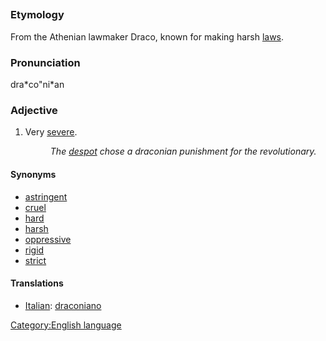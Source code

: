 =={{en}}==
[[Category:English language]]
===Etymology===
From the Athenian lawmaker Draco, known for making harsh [[law]]s.

===Pronunciation===
dra*co"ni*an

===Adjective===
# Very [[severe]].
#:''The [[despot]] chose a draconian punishment for the revolutionary.''

====Synonyms====
*[[astringent]]
*[[cruel]]
*[[hard]]
*[[harsh]]
*[[oppressive]]
*[[rigid]]
*[[strict]]

==== Translations ====
*[[Italian]]: [[draconiano]]